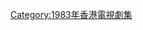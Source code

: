 {{cat year nav
| year = 1983
| cat = 亞視電視劇集
| sortkey = 亞視電視劇集
| article = 亞視電視劇集
| in = 
}}


[[Category:1983年香港電視劇集|Category:1983年香港電視劇集]]